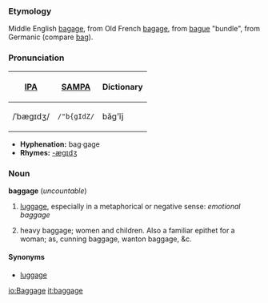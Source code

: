 ===Etymology===
Middle English [[bagage]], from Old French [[bagage]], from [[bague]] "bundle", from Germanic (compare [[bag]]).  

===Pronunciation===
{| border=1 cellpadding=5
! [[w:International Phonetic Alphabet|IPA]] !! [[w:SAMPA|SAMPA]] !! Dictionary
|-
| /ˈbæɡɪdʒ/ || <tt>/"b{gIdZ/</tt> || băg'ĭj
|}

*'''Hyphenation:''' bag·gage
*'''Rhymes:''' [[Rhymes:English:-æɡɪdʒ|-æɡɪdʒ]]


===Noun===
'''baggage''' (''uncountable'')
# [[luggage]], especially in a metaphorical or negative sense: ''emotional baggage''
# {{idiom}} {{vulgar}} heavy baggage; women and children.  Also a familiar epithet for a woman; as, cunning baggage, wanton baggage, &c.

====Synonyms====
*[[luggage]]

[[io:Baggage]]
[[it:baggage]]